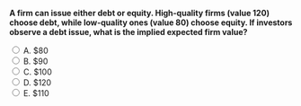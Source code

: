 ::: {.question-block}

<form onsubmit="event.preventDefault(); checkAnswer('module9_mcq_q98')" data-correct-answer="D">
<strong style="display: block;">A firm can issue either debt or equity. High-quality firms (value 120) choose debt, while low-quality ones (value 80) choose equity. If investors observe a debt issue, what is the implied expected firm value?</strong>

<label><input type="radio" name="module9_mcq_q98" value="A"> A. $80</label><br>
<label><input type="radio" name="module9_mcq_q98" value="B"> B. $90</label><br>
<label><input type="radio" name="module9_mcq_q98" value="C"> C. $100</label><br>
<label><input type="radio" name="module9_mcq_q98" value="D"> D. $120</label><br>
<label><input type="radio" name="module9_mcq_q98" value="E"> E. $110</label><br>
</form>

<div id="feedback-module9_mcq_q98" class="feedback" data-status="" style="display:none;">
✅ D is correct.  
Choosing debt signals confidence → market infers firm is high-type (value $120).
</div>

:::
